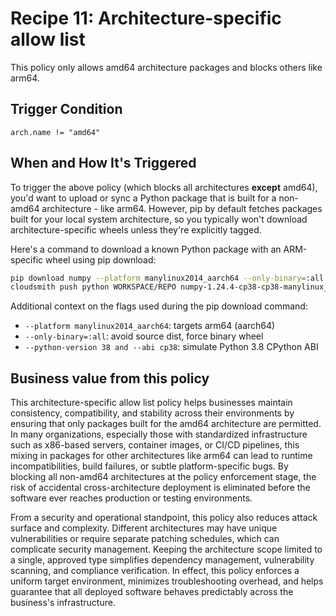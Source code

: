 
# Recipe 11: Architecture-specific allow list

This policy only allows amd64 architecture packages and blocks others like arm64.

<RemoteCodeBlock
  lang="rego"
  src="https://raw.githubusercontent.com/cloudsmith-io/rego-recipes/refs/heads/main/recipe-11/policy.rego"
/>

## Trigger Condition

```rego
arch.name != "amd64"
```

## When and How It's Triggered

To trigger the above policy (which blocks all architectures **except** amd64), you'd want to upload or sync a Python package that is built for a non-amd64 architecture - like arm64. However, pip by default fetches packages built for your local system architecture, so you typically won't download architecture-specific wheels unless they're explicitly tagged.

Here's a command to download a known Python package with an ARM-specific wheel using pip download:

```bash
pip download numpy --platform manylinux2014_aarch64 --only-binary=:all: --python-version 38 --implementation cp --abi cp38  
cloudsmith push python WORKSPACE/REPO numpy-1.24.4-cp38-cp38-manylinux_2_17_aarch64.manylinux2014_aarch64.whl -k "API_KEY" 
```

Additional context on the flags used during the pip download command:

- `--platform manylinux2014_aarch64`: targets arm64 (aarch64)  
- `--only-binary=:all`: avoid source dist, force binary wheel  
- `--python-version 38 and --abi cp38`: simulate Python 3.8 CPython ABI

## Business value from this policy

This architecture-specific allow list policy helps businesses maintain consistency, compatibility, and stability across their environments by ensuring that only packages built for the amd64 architecture are permitted. In many organizations, especially those with standardized infrastructure such as x86-based servers, container images, or CI/CD pipelines, this mixing in packages for other architectures like arm64 can lead to runtime incompatibilities, build failures, or subtle platform-specific bugs. By blocking all non-amd64 architectures at the policy enforcement stage, the risk of accidental cross-architecture deployment is eliminated before the software ever reaches production or testing environments.

From a security and operational standpoint, this policy also reduces attack surface and complexity. Different architectures may have unique vulnerabilities or require separate patching schedules, which can complicate security management. Keeping the architecture scope limited to a single, approved type simplifies dependency management, vulnerability scanning, and compliance verification. In effect, this policy enforces a uniform target environment, minimizes troubleshooting overhead, and helps guarantee that all deployed software behaves predictably across the business's infrastructure.

